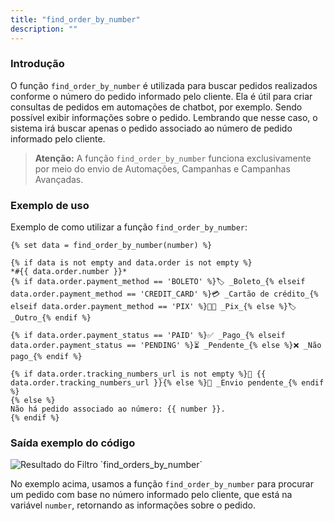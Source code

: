 ```yaml
---
title: "find_order_by_number"
description: ""
---
```


### Introdução

O função `find_order_by_number` é utilizada para buscar pedidos realizados conforme o número do pedido informado pelo cliente. Ela é útil para criar consultas de pedidos em automações de chatbot, por exemplo. Sendo possível exibir informações sobre o pedido. Lembrando que nesse caso, o sistema irá buscar apenas o pedido associado ao número de pedido informado pelo cliente.

> **Atenção:** A função `find_order_by_number` funciona exclusivamente por meio do envio de Automações, Campanhas e Campanhas Avançadas.

### Exemplo de uso

Exemplo de como utilizar a função `find_order_by_number`:

```twig
{% set data = find_order_by_number(number) %}

{% if data is not empty and data.order is not empty %}
*#{{ data.order.number }}*
{% if data.order.payment_method == 'BOLETO' %}🏷 _Boleto_{% elseif data.order.payment_method == 'CREDIT_CARD' %}💳 _Cartão de crédito_{% elseif data.order.payment_method == 'PIX' %}🤳🏼 _Pix_{% else %}🏷 _Outro_{% endif %}

{% if data.order.payment_status == 'PAID' %}✅ _Pago_{% elseif data.order.payment_status == 'PENDING' %}⏳ _Pendente_{% else %}❌ _Não pago_{% endif %}

{% if data.order.tracking_numbers_url is not empty %}🚚 {{ data.order.tracking_numbers_url }}{% else %}🚚 _Envio pendente_{% endif %}
{% else %}
Não há pedido associado ao número: {{ number }}.
{% endif %}
```

### Saída exemplo do código

<img
  src="/find_order_by_number.png"
  alt="Resultado do Filtro `find_orders_by_number`"
/>

No exemplo acima, usamos a função `find_order_by_number` para procurar um pedido com base no número informado pelo cliente, que está na variável `number`, retornando as informações sobre o pedido.
